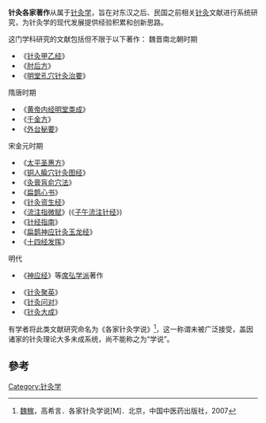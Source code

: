 {{原创研究}}
'''针灸各家著作'''从属于[[针灸学|针灸学]]，旨在对东汉之后、民国之前相关[[针灸|针灸]]文献进行系统研究，为针灸学的现代发展提供经验积累和创新思路。

这门学科研究的文献包括但不限于以下著作：
魏晋南北朝时期
* 《[[针灸甲乙经|针灸甲乙经]]》
* 《[[肘后方|肘后方]]》
* 《[[明堂孔穴针灸治要|明堂孔穴针灸治要]]》
隋唐时期
* 《[[黄帝内经明堂类成|黄帝内经明堂类成]]》
* 《[[千金方|千金方]]》
* 《[[外台秘要|外台秘要]]》
宋金元时期
* 《[[太平圣惠方|太平圣惠方]]》
* 《[[铜人腧穴针灸图经|铜人腧穴针灸图经]]》
* 《[[灸膏肓俞穴法|灸膏肓俞穴法]]》
* 《[[扁鹊心书|扁鹊心书]]》
* 《[[针灸资生经|针灸资生经]]》
* 《[[流注指微赋|流注指微赋]]》(《[[子午流注针经|子午流注针经]]》)
* 《[[针经指南|针经指南]]》
* 《[[扁鹊神应针灸玉龙经|扁鹊神应针灸玉龙经]]》
* 《[[十四经发挥|十四经发挥]]》
明代
* 《[[神应经|神应经]]》等[[席弘学派|席弘学派]]著作

* 《[[针灸聚英|针灸聚英]]》
* 《[[针灸问对|针灸问对]]》
* 《[[针灸大成|针灸大成]]》

有学者将此类文献研究命名为《各家针灸学说》<ref>[[魏稼|魏稼]]，高希言．各家针灸学说[M]．北京，中国中医药出版社，2007</ref>，这一称谓未被广泛接受，盖因诸家的针灸理论大多未成系统，尚不能称之为“学说”。

==參考==
<div class="references-small">
<references />
</div>

[[Category:针灸学|Category:针灸学]]
